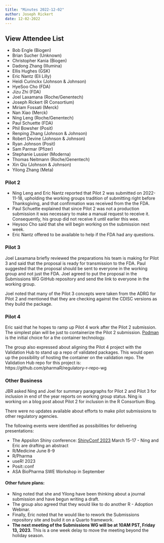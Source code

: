 ```yaml
---
title: "Minutes 2022-12-02"
author: Joseph Rickert
date: 12-02-2022
---
```


::: {.callout-tip collapse="true"}
## View Attendee List

- Bob Engle (Biogen)
- Brian Sucher (Unknown)
- Christopher Kania (Biogen)
- Dadong Zhang (Illumina)
- Ellis Hughes (GSK)
- Eric Nantz (Eli Lilly)
- Heidi Curinckx (Johnson & Johnson)
- HyeSoo Cho (FDA)
- Jizu Zhi (FDA)
- Joel Laxamana (Roche/Genentech)
- Joseph Rickert (R Consortium)
- Miriam Fossati (Merck)
- Nan Xiao (Merck)
- Ning Leng (Roche/Genentech)
- Paul Schuette (FDA)
- Phil Bowsher (Posit)
- Renping Zhang (Johnson & Johnson)
- Robert Devine (Johnson & Johnson)
- Ryan Johnson (Posit)
- Sam Parmar (Pfizer)
- Stephanie Lussier (Moderna)
- Thomas Neitmann (Roche/Genentech)
- Xin Qiu (Johnson & Johnson)
- Yilong Zhang (Meta)

:::

### Pilot 2
* Ning Leng and Eric Nantz reported that Pilot 2 was submitted on 2022-11-18, upholding the working groups tradition of submitting right before Thanksgiving, and that confirmation was received from the the FDA.
* Paul Schuette explained that since Pilot 2 was  not a production submission it was necessary to make a manual request to receive it. Consequently, his group did not receive it until earlier this wee.
* Heysoo Cho said that she will begin working on the submission next week.
* Eric Nantz offered to be available to help if the FDA had any questions.

### Pilot 3
Joel Laxamana briefly reviewed the preparations his team is making for Pilot 3 and said that the proposal is ready for transmission to the FDA. Paul suggested that the proposal should be sent to everyone in the working group and not just the FDA. Joel agreed to put the proposal in the Submissions WG GitHub repository and send the link to everyone in the working group.

Joel noted that many of the Pilot 3 concepts were taken from the ADRG for Pilot 2 and mentioned that they are checking against the CDISC versions as they build the package.

### Pilot 4
Eric said that he hopes to ramp up Pilot 4 work after the Pilot 2 submission. The simplest plan will be just to containerize the Pilot 2 submission. [Podman](https://podman.io/) is the initial choice for a the container technology.

The group also expressed about aligning the Pilot 4 project with the Validation Hub to stand up a repo of validated packages. This would open up the possibility of hosting the container on the validation repo. The Validation Hub repo for this project is: https://github.com/pharmaR/regulatory-r-repo-wg



### Other Business

JBR asked Ning and Joel for summary paragraphs for Pilot 2 and Pilot 3 for inclusion in end of the year reports on working group status. Ning is working on a blog post about Pilot 2 for inclusion in the R Consortium Blog.

There were no updates available about efforts to make pilot submissions to other regulatory agencies.

The following events were identified as possibilities for delivering presentations:

* The Appsilon Shiny conference: [ShinyConf 2023](https://shinyconf.appsilon.com/) March 15-17 - Ning and Eric are drafting an abstract
* R/Medicine June 8-9
* R/Pharma
* useR! 2023
* Posit::conf
* ASA BioPharma SWE Workshop in September

#### Other future plans:

* Ning noted that she and Yilong have been thinking about a journal submission and have begun writing a draft.
* The group also agreed that they would like to do another R - Adoption Webinar.
* Finally, Eric noted that he would like to rework the Submissions repository site and build it on a Quarto framework.
* **The next meeting of the Submissions WG will be at 10AM PST, Friday 13, 2023.** This is a one week delay to move the meeting beyond the holiday season. 
